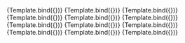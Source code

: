 

<Meta title="Components/InputText/Type" component={VvInputText} />

<Canvas>
	<Story
		name="Text"
		play={testInputText}
		args={{
			name: 'input-text',
			type: 'text',
			'data-testId': 'input-text'
		}}>
		{Template.bind({})}
	</Story>
</Canvas>

<Canvas>
	<Story
		name="Password"
		play={testInputText}
		args={{
			name: 'input-password',
			type: 'password',
			'data-testId': 'input-text'
		}}>
		{Template.bind({})}
	</Story>
</Canvas>

<Canvas>
	<Story
		name="Date"
		play={testInputText}
		args={{
			name: 'input-date',
			type: 'date',
			'data-testId': 'input-text'
		}}>
		{Template.bind({})}
	</Story>
</Canvas>

<Canvas>
	<Story
		name="DateTime"
		play={testInputText}
		args={{
			name: 'input-datetime',
			type: 'datetime-local',
			'data-testId': 'input-text'
		}}>
		{Template.bind({})}
	</Story>
</Canvas>

<Canvas>
	<Story
		name="Number"
		play={testInputText}
		args={{
			name: 'input-number',
			type: 'number',
			'data-testId': 'input-text'
		}}>
		{Template.bind({})}
	</Story>
</Canvas>

<Canvas>
	<Story
		name="Time"
		play={testInputText}
		args={{
			name: 'input-time',
			type: 'time',
			'data-testId': 'input-text'
		}}>
		{Template.bind({})}
	</Story>
</Canvas>

<Canvas>
	<Story
		name="Email"
		play={testInputText}
		args={{
			name: 'input-email',
			type: 'email',
			'data-testId': 'input-text'
		}}>
		{Template.bind({})}
	</Story>
</Canvas>

<Canvas>
	<Story
		name="Tel"
		play={testInputText}
		args={{ name: 'input-tel', type: 'tel', 'data-testId': 'input-text' }}>
		{Template.bind({})}
	</Story>
</Canvas>

<Canvas>
	<Story
		name="Url"
		play={testInputText}
		args={{ name: 'input-url', type: 'url', 'data-testId': 'input-text' }}>
		{Template.bind({})}
	</Story>
</Canvas>

<Canvas>
	<Story
		name="Color"
		play={testInputText}
		args={{
			name: 'input-color',
			type: 'color',
			'data-testId': 'input-text'
		}}>
		{Template.bind({})}
	</Story>
</Canvas>

<Canvas>
	<Story
		name="Search"
		play={testInputText}
		args={{
			name: 'input-search',
			type: 'search',
			'data-testId': 'input-text'
		}}>
		{Template.bind({})}
	</Story>
</Canvas>

<Canvas>
	<Story
		name="File"
		play={testInputText}
		args={{
			name: 'input-file',
			type: 'file',
			'data-testId': 'input-text'
		}}>
		{Template.bind({})}
	</Story>
</Canvas>
